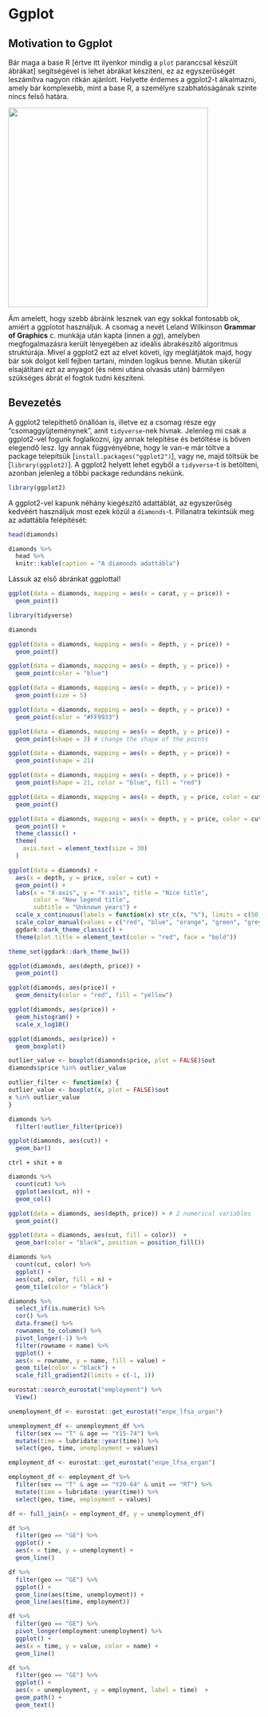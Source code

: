 # Ggplot

## Motivation to Ggplot


Bár maga a base R [értve itt ilyenkor mindig a `plot` paranccsal készült ábrákat] segítségével is lehet ábrákat készíteni, ez az egyszerűségét leszámítva nagyon ritkán ajánlott. Helyette érdemes a ggplot2-t alkalmazni, amely bár komplexebb, mint a base R, a személyre szabhatóságának szinte nincs felső határa.



![](images/plot_ggplot.jpg){width="400"}

Ám amelett, hogy szebb ábráink lesznek van egy sokkal fontosabb ok, amiért a ggplotot használjuk. A csomag a nevét Leland Wilkinson **Grammar of Graphics** c. munkája után kapta (innen a *gg*), amelyben megfogalmazásra került lényegében az ideális ábrakészítő algoritmus struktúrája. Mivel a ggplot2 ezt az elvet követi, így meglátjátok majd, hogy bár sok dolgot kell fejben tartani, minden logikus benne. Miután sikerül elsajátítani ezt az anyagot (és némi utána olvasás után) bármilyen szükséges ábrát el fogtok tudni készíteni.

## Bevezetés

A ggplot2 telepíthető önállóan is, illetve ez a csomag része egy "csomaggyűjteménynek", amit `tidyverse`-nek hívnak. Jelenleg mi csak a ggplot2-vel fogunk foglalkozni, így annak telepítése és betöltése is bőven elegendő lesz. Így annak függvényébne, hogy le van-e már töltve a package telepítsük [`install.packages("ggplot2")`], vagy ne, majd töltsük be [`library(ggplot2)`]. A ggplot2 helyett lehet egyből a `tidyverse`-t is betölteni, azonban jelenleg a többi package redundáns nekünk.

```r
library(ggplot2)
```

A ggplot2-vel kapunk néhány kiegészítő adattáblát, az egyszerűség kedvéért használjuk most ezek közül a `diamonds`-t. Pillanatra tekintsük meg az adattábla felépítését:

```r
head(diamonds)
```

```r
diamonds %>% 
  head %>% 
  knitr::kable(caption = "A diamonds adattábla")
```

Lássuk az első ábránkat ggplottal!

```r
ggplot(data = diamonds, mapping = aes(x = carat, y = price)) +
  geom_point()
```

```r
library(tidyverse)
```


```r
diamonds
```

```r
ggplot(data = diamonds, mapping = aes(x = depth, y = price)) + 
  geom_point()
```

```r
ggplot(data = diamonds, mapping = aes(x = depth, y = price)) + 
  geom_point(color = "blue")
```

```r
ggplot(data = diamonds, mapping = aes(x = depth, y = price)) + 
  geom_point(size = 5)
```

```r
ggplot(data = diamonds, mapping = aes(x = depth, y = price)) + 
  geom_point(color = "#FF9933")
```

```r
ggplot(data = diamonds, mapping = aes(x = depth, y = price)) + 
  geom_point(shape = 3) # change the shape of the points
```

```r
ggplot(data = diamonds, mapping = aes(x = depth, y = price)) + 
  geom_point(shape = 21)
```

```r
ggplot(data = diamonds, mapping = aes(x = depth, y = price)) + 
  geom_point(shape = 21, color = "blue", fill = "red")
```

```r
ggplot(data = diamonds, mapping = aes(x = depth, y = price, color = cut, shape = cut))  +
  geom_point()
```

```r
ggplot(data = diamonds, mapping = aes(x = depth, y = price, color = cut, shape = cut))  +
  geom_point() + 
  theme_classic() + 
  theme(
    axis.text = element_text(size = 30)
  )
```

```r
ggplot(data = diamonds) + 
  aes(x = depth, y = price, color = cut) + 
  geom_point() + 
  labs(x = "X-axis", y = "Y-axis", title = "Nice title", 
       color = "New legend title",
       subtitle = "Unknown years") + 
  scale_x_continuous(labels = function(x) str_c(x, "%"), limits = c(50, 70), expand = c(0, 0)) + 
  scale_color_manual(values = c("red", "blue", "orange", "green", "grey")) +
  ggdark::dark_theme_classic() +
  theme(plot.title = element_text(color = "red", face = "bold")) 
```


```r
theme_set(ggdark::dark_theme_bw())
```

```r
ggplot(diamonds, aes(depth, price)) +
  geom_point()
```

```r
ggplot(diamonds, aes(price)) + 
  geom_density(color = "red", fill = "yellow")
```

```r
ggplot(diamonds, aes(price)) +
  geom_histogram() + 
  scale_x_log10()
```

```r
ggplot(diamonds, aes(price)) +
  geom_boxplot()
```

```r
outlier_value <- boxplot(diamonds$price, plot = FALSE)$out
diamonds$price %in% outlier_value
```

```r
outlier_filter <- function(x) {
outlier_value <- boxplot(x, plot = FALSE)$out
x %in% outlier_value
}
```

```r
diamonds %>% 
  filter(!outlier_filter(price))
```

```r
ggplot(diamonds, aes(cut)) + 
  geom_bar()
```

`ctrl + shit + m`

```r
diamonds %>% 
  count(cut) %>% 
  ggplot(aes(cut, n)) + 
  geom_col()
```

```r
ggplot(data = diamonds, aes(depth, price)) + # 2 numerical variables
  geom_point()
```

```r
ggplot(data = diamonds, aes(cut, fill = color))  +
  geom_bar(color = "black", position = position_fill())
```

```r
diamonds %>% 
  count(cut, color) %>% 
  ggplot() + 
  aes(cut, color, fill = n) +
  geom_tile(color = "black")
```

```r
diamonds %>% 
  select_if(is.numeric) %>% 
  cor() %>% 
  data.frame() %>% 
  rownames_to_column() %>% 
  pivot_longer(-1) %>% 
  filter(rowname < name) %>% 
  ggplot() + 
  aes(x = rowname, y = name, fill = value) + 
  geom_tile(color = "black") + 
  scale_fill_gradient2(limits = c(-1, 1))
```



```r
eurostat::search_eurostat("employment") %>% 
  View()
```

```r
unemployment_df <- eurostat::get_eurostat("enpe_lfsa_urgan")
```

```r
unemployment_df <- unemployment_df %>% 
  filter(sex == "T" & age == "Y15-74") %>% 
  mutate(time = lubridate::year(time)) %>% 
  select(geo, time, unemployment = values)
```

```r
employment_df <- eurostat::get_eurostat("enpe_lfsa_ergan")
```


```r
employment_df <- employment_df %>% 
  filter(sex == "T" & age == "Y20-64" & unit == "RT") %>% 
  mutate(time = lubridate::year(time)) %>% 
  select(geo, time, employment = values)
```


```r
df <- full_join(x = employment_df, y = unemployment_df)
```

```r
df %>% 
  filter(geo == "GE") %>%
  ggplot() + 
  aes(x = time, y = unemployment) +
  geom_line()
```

```r
df %>% 
  filter(geo == "GE") %>% 
  ggplot() + 
  geom_line(aes(time, unemployment)) + 
  geom_line(aes(time, employment))
```

```r
df %>% 
  filter(geo == "GE") %>% 
  pivot_longer(employment:unemployment) %>% 
  ggplot() +
  aes(x = time, y = value, color = name) + 
  geom_line()
```

```r
df %>% 
  filter(geo == "GE") %>% 
  ggplot() + 
  aes(x = unemployment, y = employment, label = time)  +
  geom_path() + 
  geom_text()
```


